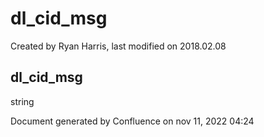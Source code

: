 
# dl_cid_msg 

 Created by  Ryan Harris, last modified on 2018.02.08

## dl_cid_msg

string

Document generated by Confluence on nov 11, 2022 04:24
